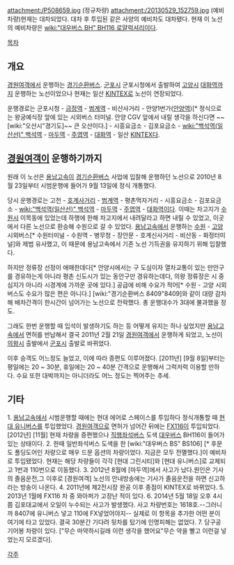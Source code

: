 attachment:/P508659.jpg
(정규차량)
attachment:/20130529_152759.jpg
(예비차량)현재는 대차되었다. 대차 후 투입된 같은 사양의 예비차도 대차됐다.
현재 이 노선의 예비차량은 [[wiki:"대우버스 BH" BH116 로얄럭셔리]]이다.

[[목차]]
== 개요 ==
[[경원여객]]에서 운행하는 [[경기순환버스]]. [[군포시]] 군포시청에서 출발하여 [[고양시]] [[대화역]]까지 운행하는 노선이었으나 현재는 일산 [[KINTEX]]로 노선이 연장되었다.

운행경로는 군포시청 - [[금정역]] - [[범계역]] - 비산사거리 - 안양1번가([[안양역]])[* 정식으로는 왕궁예식장 앞에 있는 시외버스 터미널. 안양 CGV 앞에서 내릴 생각을 하신다면 ~~[wiki:"오산시"경기도]~~ 큰 오산이다.] - 시흥요금소 - 김포요금소 - [[wiki:"백석역(일산선)" 백석역]] - [[마두역]] - [[주엽역]] - [[대화역]] - 일산 [[KINTEX]]다.

== [[경원여객]]이 운행하기까지 ==
원래 이 노선은 [[용남고속]]이 [[경기순환버스]] 사업에 입찰해 운행하던 노선으로 2010년 8월 23일부터 시범운행에 들어가 9월 13일에 정식 개통했다.

당시 운행경로는 고천 - [[호계사거리]] - [[범계역]] - 평촌먹자거리 - 시흥요금소 - 김포요금소 - [[wiki:"백석역(일산선)" 백석역]] - [[마두역]] - [[주엽역]] - [[대화역]]이다. 이때는 차고지가 [[수원시]] 이목동에 있었는데 하행에 한해 차고지에서 내려달라고 하면 내릴 수 있었고, 이곳에서 다른 노선으로 환승해 수원으로 갈 수 있었다. [[용남고속]]에서 운행하는 [[수원종합버스터미널|수원]] - [[화정터미널|고양]] 시외버스[* 수원터미널 - 수원역 - 병무청 - 장안문 - 호계신사거리 - 비산동 - 화정터미널]와 제법 유사했고, 이 때문에 용남고속에서 기존 노선 기득권을 유지하기 위해 입찰했다.

하지만 정류장 선정이 애매한데다[* 안양시에서는 구 도심이자 열차교통이 있는 만안구를 경유하는게 아니라 평촌 신도시가 있는 동안구만 경유하는데다, 의왕 정류장은 시 중심지가 아니라 시경계에 가까운 곳에 있다.] 공급에 비해 수요가 적어[* 수원 - 고양 시외버스도 수요가 많은 편은 아니다.] [wiki:"경기순환버스 8409"8409]와 같이 대량 감차해 배차간격이 한시간이 넘어가는 노선으로 전락했다. 총 운행대수가 3대에 불과했을 정도.

그래도 한번 운행할 때 입석이 발생하기도 하는 등 어떻게 유지는 하나 싶었지만 [[용남고속]]에서 면허를 반납해서 결국 2011년 2월 21일 [[경원여객]]에서 운행하게 되었고, 노선이 [[의왕시]] 출발에서 [[군포시]] 출발로 바뀌었다.

이후 승객도 어느정도 늘었고, 이에 따라 증편도 이루어졌다. [2011년] [9월 8일]부터는 평일에는 20 ~ 30분, 휴일에는 20 ~ 40분 간격으로 운행해서 그럭저럭 이용할 만하다. 수요 또한 대박까지는 아니더라도 어느 정도는 찍어주는 추세.

== 기타 ==
1. [[용남고속]]에서 시범운행할 때에는 현대 에어로 스페이스를 투입하다 정식개통할 때 [[현대 유니버스]]를 투입했었다. [[경원여객]]으로 면허가 넘어간 뒤에는 [[FX116]]이 투입되었다. [2012년] [11월] 현재 차량을 증편했으나 [[직행좌석버스]] 도색 [[대우버스]] BH116이 들어가 있는 상태이다.
2. 한때 일반좌석버스 도색을 한 [wiki:"대우버스 BS" BS106] [* 후문도 폴딩도어인 차량으로 매우 드문 옵션의 차량이었다. 지금은 모두 전멸했다.]이 예비차로 투입됐었다. 현재는 해당 차량들이 각각 [현대 그린시티]와 [현대 유니버스]로 교체되고 1번과 110번으로 이동했다. 
3. 2012년 8월에 [마두역]에서 사고가 났다.원인은 기사의 졸음운전,그 이후로 [경원여객] 노선의 안내방송에는 기사가 졸음운전을 하면 신고하라는 방송이 나온다.  
4. 2011년에 제2전시장 완공 이후 종점이 KINTEX로 바뀌었다.
5. 2013년 1월에 FX116 차 중 와아퍼가 고장난 적이 있다.                                      
6. 2014년 5월 18일 오후 4시쯤 김포대교에서 오일이 누수되는 사고가 발생했다. 사고 차량번호는 1618호.--그러니까 8407에 유니버스 넣고 110에 FX넣었어야지-- 실제로 이 항목을 추가한 어떤 분이 여기에 타고 있었다. 결국 30분간 기다려 뒷차를 탔기에 인명피해는 없었다.  
7. 당구공 기어봉 차량이 있다. ["무슨 마약하시길래 이런 생각을 했어요"무슨 약을 빨고 이런걸 넣었는지 모르겠다].                

[[각주]]
